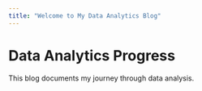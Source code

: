 ```yaml
---
title: "Welcome to My Data Analytics Blog"
---
```


# Data Analytics Progress

This blog documents my journey through data analysis.
